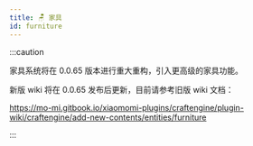 ```yaml
---
title: 🪑 家具
id: furniture
---
```


:::caution

家具系统将在 0.0.65 版本进行重大重构，引入更高级的家具功能。

新版 wiki 将在 0.0.65 发布后更新，目前请参考旧版 wiki 文档：

https://mo-mi.gitbook.io/xiaomomi-plugins/craftengine/plugin-wiki/craftengine/add-new-contents/entities/furniture

:::